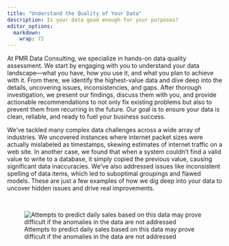 ```yaml
---
title: "Understand the Quality of Your Data"
description: Is your data good enough for your purposes?
editor_options: 
  markdown: 
    wrap: 72
---
```


At PMR Data Consulting, we specialize in hands-on data quality assessment. We start by engaging with you to understand your data landscape—what you have, how you use it, and what you plan to achieve with it. From there, we identify the highest-value data and dive deep into the details, uncovering issues, inconsistencies, and gaps. After thorough investigation, we present our findings, discuss them with you, and provide actionable recommendations to not only fix existing problems but also to prevent them from recurring in the future. Our goal is to ensure your data is clean, reliable, and ready to fuel your business success.

We've tackled many complex data challenges across a wide array of industries. We uncovered instances where internet packet sizes were actually mislabeled as timestamps, skewing estimates of internet traffic on a web site. In another case, we found that when a system couldn't find a valid value to write to a database, it simply copied the previous value, causing significant data inaccuracies. We've also addressed issues like inconsistent spelling of data items, which led to suboptimal groupings and flawed models. These are just a few examples of how we dig deep into your data to uncover hidden issues and drive real improvements.

<br>



![Attempts to predict daily sales based on this data may prove difficult if the anomalies in the data are not addressed](Screenshot3.png)








